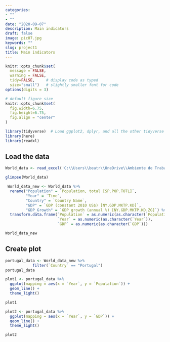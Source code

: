 ```yaml
---
categories:
- ""
- ""
date: "2020-09-07"
description: Main indicators
draft: false
image: pic07.jpg
keywords: ""
slug: project1
title: Main indicators
---
```




```r
knitr::opts_chunk$set(
  message = FALSE, 
  warning = FALSE, 
  tidy=FALSE,     # display code as typed
  size="small")   # slightly smaller font for code
options(digits = 3)

# default figure size
knitr::opts_chunk$set(
  fig.width=6.75, 
  fig.height=6.75,
  fig.align = "center"
)
```



```r
library(tidyverse)  # Load ggplot2, dplyr, and all the other tidyverse packages
library(here)
library(readxl)
```


## Load the data


```r
World_data <- read_excel('C:\\Users\\beatr\\OneDrive\\Ambiente de Trabalho\\World data.xlsx')

glimpse(World_data)

```

```r
 World_data_new <- World_data %>%  
  rename("Population" = `Population, total [SP.POP.TOTL]`,
         "Year" = `Time`,
         "Country" = `Country Name`,
         "GDP" = `GDP (constant 2010 US$) [NY.GDP.MKTP.KD]`,
         "GDP_Growth" = `GDP growth (annual %) [NY.GDP.MKTP.KD.ZG]`) %>%
  transform.data.frame(`Population` = as.numeric(as.character(`Population`)),
                       `Year` = as.numeric(as.character(`Year`)),
                       `GDP` = as.numeric(as.character(`GDP`)))

World_data_new

```

## Create plot


```r
portugal_data <- World_data_new %>% 
            filter(`Country` == "Portugal")
portugal_data

```

```r
plot1 <- portugal_data %>% 
  ggplot(mapping = aes(x = `Year`, y = `Population`)) +
  geom_line() +
  theme_light()

plot1
```


```r
plot2 <- portugal_data %>% 
  ggplot(mapping = aes(x = `Year`, y = `GDP`)) +
  geom_line() +
  theme_light()

plot2
```
